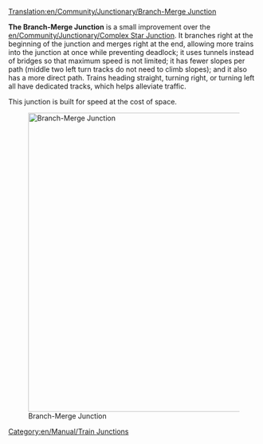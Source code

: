 [[Translation:en/Community/Junctionary/Branch-Merge Junction]]
{{en/Community/Junctionary/Navigation}}

'''The Branch-Merge Junction''' is a small improvement over the [[en/Community/Junctionary/Complex Star Junction]]. It branches right at the beginning of the junction and merges right at the end, allowing more trains into the junction at once while preventing deadlock; it uses tunnels instead of bridges so that maximum speed is not limited; it has fewer slopes per path (middle two left turn tracks do not need to climb slopes); and it also has a more direct path. Trains heading straight, turning right, or turning left all have dedicated tracks, which helps alleviate traffic.

This junction is built for speed at the cost of space.

[[File:en/Community/Junctionary/Branch-Merge Junction.png|center|thumb|600px|Branch-Merge Junction]]

{{en/Community/Junctionary/Junction Criteria|Expensive|4|1|0|1|1|1|0|1|0|0|0||Broken down trains only affect the one track.|
*Handle a large number of trains at a time.
*Area: 19 x 19
}}

[[Category:en/Manual/Train Junctions]]